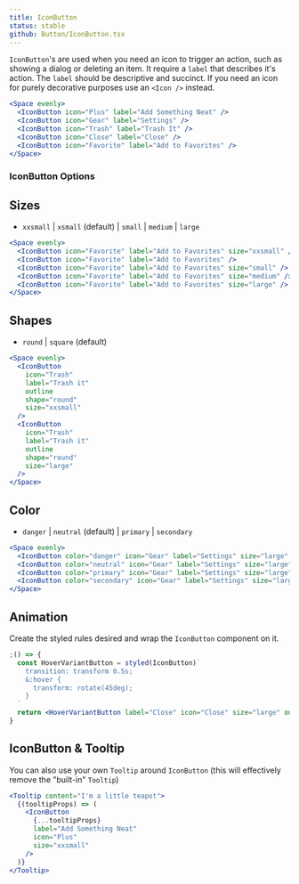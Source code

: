 ```yaml
---
title: IconButton
status: stable
github: Button/IconButton.tsx
---
```


`IconButton`'s are used when you need an icon to trigger an action, such as showing a dialog or deleting an item.
It require a `label` that describes it's action. The `label` should be descriptive and succinct.
If you need an icon for purely decorative purposes use an `<Icon />` instead.

```jsx
<Space evenly>
  <IconButton icon="Plus" label="Add Something Neat" />
  <IconButton icon="Gear" label="Settings" />
  <IconButton icon="Trash" label="Trash It" />
  <IconButton icon="Close" label="Close" />
  <IconButton icon="Favorite" label="Add to Favorites" />
</Space>
```

### IconButton Options

## Sizes

- `xxsmall` | `xsmall` (default) | `small` | `medium` | `large`

```jsx
<Space evenly>
  <IconButton icon="Favorite" label="Add to Favorites" size="xxsmall" />
  <IconButton icon="Favorite" label="Add to Favorites" />
  <IconButton icon="Favorite" label="Add to Favorites" size="small" />
  <IconButton icon="Favorite" label="Add to Favorites" size="medium" />
  <IconButton icon="Favorite" label="Add to Favorites" size="large" />
</Space>
```

## Shapes

- `round` | `square` (default)

```jsx
<Space evenly>
  <IconButton
    icon="Trash"
    label="Trash it"
    outline
    shape="round"
    size="xxsmall"
  />
  <IconButton
    icon="Trash"
    label="Trash it"
    outline
    shape="round"
    size="large"
  />
</Space>
```

## Color

- `danger` | `neutral` (default) | `primary` | `secondary`

```jsx
<Space evenly>
  <IconButton color="danger" icon="Gear" label="Settings" size="large" />
  <IconButton color="neutral" icon="Gear" label="Settings" size="large" />
  <IconButton color="primary" icon="Gear" label="Settings" size="large" />
  <IconButton color="secondary" icon="Gear" label="Settings" size="large" />
</Space>
```

## Animation

Create the styled rules desired and wrap the `IconButton` component on it.

```jsx
;() => {
  const HoverVariantButton = styled(IconButton)`
    transition: transform 0.5s;
    &:hover {
      transform: rotate(45deg);
    }
  `
  return <HoverVariantButton label="Close" icon="Close" size="large" outline />
}
```

## IconButton & Tooltip

You can also use your own `Tooltip` around `IconButton` (this will effectively remove the "built-in" `Tooltip`)

```jsx
<Tooltip content="I'm a little teapot">
  {(tooltipProps) => (
    <IconButton
      {...tooltipProps}
      label="Add Something Neat"
      icon="Plus"
      size="xxsmall"
    />
  )}
</Tooltip>
```
